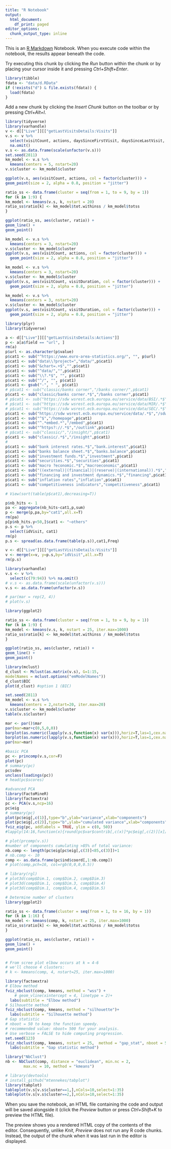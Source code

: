 ```yaml
---
title: "R Notebook"
output:
  html_document:
    df_print: paged
editor_options:
  chunk_output_type: inline
---
```


This is an [R Markdown](http://rmarkdown.rstudio.com) Notebook. When you execute code within the notebook, the results appear beneath the code. 

Try executing this chunk by clicking the *Run* button within the chunk or by placing your cursor inside it and pressing *Ctrl+Shift+Enter*. 

```r
library(tibble)
fdata <- "data/d.RData"
if (!exists("d") & file.exists(fdata)) {
  load(fdata)
}


```

Add a new chunk by clicking the *Insert Chunk* button on the toolbar or by pressing *Ctrl+Alt+I*.
```r
library(tidyverse)
library(varhandle)
v <- d[["Live"]][["getLastVisitsDetails:Visits"]]
v.s <- v %>% 
  select(visitCount, actions, daysSinceFirstVisit, daysSinceLastVisit, visitDuration) %>% 
  na.omit()
v.s <- as.data.frame(scale(unfactor(v.s)))
set.seed(2811)
km_model <- v.s %>% 
  kmeans(centers = 5, nstart=20)
v.s$cluster <- km_model$cluster
```
```r
ggplot(v.s, aes(visitCount, actions, col = factor(cluster))) + 
geom_point(size = 2, alpha = 0.8, position = "jitter")
```
```r
ratio_ss <- data.frame(cluster = seq(from = 1, to = 9, by = 1)) 
for (k in 1:9) {
km_model <- kmeans(v.s, k, nstart = 20)
ratio_ss$ratio[k] <- km_model$tot.withinss / km_model$totss
}

ggplot(ratio_ss, aes(cluster, ratio)) + 
geom_line() +
geom_point()
```
```r
km_model <- v.s %>% 
  kmeans(centers = 3, nstart=20)
v.s$cluster <- km_model$cluster
ggplot(v.s, aes(visitCount, actions, col = factor(cluster))) + 
  geom_point(size = 2, alpha = 0.8, position = "jitter")
```
```r
km_model <- v.s %>% 
  kmeans(centers = 3, nstart=20)
v.s$cluster <- km_model$cluster
ggplot(v.s, aes(visitCount, visitDuration, col = factor(cluster))) + 
  geom_point(size = 2, alpha = 0.8, position = "jitter")
```
```r
km_model <- v.s %>% 
  kmeans(centers = 3, nstart=20)
v.s$cluster <- km_model$cluster
ggplot(v.s, aes(visitCount, visitDuration, col = factor(cluster))) + 
  geom_point(size = 2, alpha = 0.8, position = "jitter")
```

```r
library(plyr)
library(tidyverse)

a <- d[["Live"]][["getLastVisitsDetails:Actions"]]
p <- a[a$field == "url", ]
rm(a)
p$url <- as.character(p$value)
p$cat1 <- sub("^https://www.euro-area-statistics.org/", "", p$url)
p$cat1 <- sub("data\\?project=","data/",p$cat1)
p$cat1 <- sub("&chart=.+$","",p$cat1)
p$cat1 <- sub("^data/","",p$cat1)
p$cat1 <- sub("\\?.*$", "", p$cat1)
p$cat1 <- sub("^/", "", p$cat1)
p$cat1 <- gsub("-", " ", p$cat1)
# p$cat1 <- sub("classic/banks corner","/banks corner/",p$cat1)
p$cat1 <- sub("classic/banks corner.*$","/banks corner",p$cat1)
# p$cat1 <- sub("https://sdw wsrest.ecb.europa.eu/service/data/BSI/.*$","/sdw/ bsi",p$cat1)
# p$cat1 <- sub("https://sdw wsrest.ecb.europa.eu/service/data/MIR/.*$","/sdw/ mir",p$cat1)
# p$cat1 <- sub("https://sdw wsrest.ecb.europa.eu/service/data/SEC/.*$","/sdw/ sec",p$cat1)
p$cat1 <- sub("https://sdw wsrest.ecb.europa.eu/service/data/.*$","/sdw",p$cat1)
p$cat1 <- sub("^$","/homepage",p$cat1)
p$cat1 <- sub("^.*embed.*","/embed",p$cat1)
p$cat1 <- sub("^https?://.*$","/outlink",p$cat1)
# p$cat1 <- sub("classic/","/insight/",p$cat1)
p$cat1 <- sub("classic/.*$","/insight",p$cat1)
#
p$cat1 <- sub("bank interest rates.*$","bank.interest",p$cat1)
p$cat1 <- sub("banks balance sheet.*$","banks.balance",p$cat1)
p$cat1 <- sub("investment funds.*$","investment",p$cat1)
p$cat1 <- sub("securities.*$","securities",p$cat1)
p$cat1 <- sub("macro ?economic.*$","macroeconomic",p$cat1)
p$cat1 <- sub("((external)|(financial)|(reserve)|(international)).*$","external",p$cat1)
p$cat1 <- sub("financing and investment dynamics.*$","financing",p$cat1)
p$cat1 <- sub("inflation rates","inflation",p$cat1)
p$cat1 <- sub("competitiveness indicators","competitiveness",p$cat1)

# View(sort(table(p$cat1),decreasing=T))

```

```r
p$nb_hits <- 1
pa <- aggregate(nb_hits~cat1,p,sum) 
p <- merge(p,pa,by="cat1",all.x=T)
rm(pa)
p[p$nb_hits.y<50,]$cat1 <- "~others"
p.s <- p %>%
  select(idVisit, cat1)
rm(p)
p.s <- spread(as.data.frame(table(p.s)),cat1,Freq)

v <- d[["Live"]][["getLastVisitsDetails:Visits"]]
v <- merge(x=v, y=p.s,by="idVisit",all.x=T)
rm(p.s)

library(varhandle)
v.s <- v %>% 
  select(c(79:94)) %>% na.omit()
# v.s <- as.data.frame(scale(unfactor(v.s)))
v.s <- as.data.frame(unfactor(v.s))

```
```r
# par(mar = rep(2, 4))
# plot(v.s)
```

```r
library(ggplot2)

ratio_ss <- data.frame(cluster = seq(from = 1, to = 9, by = 1)) 
for (k in 1:9) {
km_model <- kmeans(v.s, k, nstart = 25, iter.max=1000)
ratio_ss$ratio[k] <- km_model$tot.withinss / km_model$totss
}

ggplot(ratio_ss, aes(cluster, ratio)) + 
geom_line() +
geom_point()
```

```r
library(mclust)
d_clust <- Mclust(as.matrix(v.s), G=1:15,
modelNames = mclust.options("emModelNames"))
d_clust$BIC
plot(d_clust) #option 1 (BIC)
```
```r
set.seed(2811)
km_model <- v.s %>% 
  kmeans(centers = 2,nstart=20, iter.max=20)
v.s$cluster <- km_model$cluster
table(v.s$cluster)
```

```r
mar <- par()$mar
par(mar=mar+c(0,5,0,0))
barplot(as.numeric(lapply(v.s,function(x) var(x))),horiz=T,las=1,cex.names=0.8,names.arg=names(v.s))
barplot(as.numeric(lapply(v.s,function(x) var(x))),horiz=T,las=1,cex.names=0.8,names.arg=names(v.s),log='x')
par(mar=mar)
```

```r
#basic PCA
pc <- princomp(v.s,cor=F)
plot(pc)
# summary(pc)
pc$sdev
unclass(loadings(pc))
# head(pc$scores)
```
```r
#advanced PCA
library(FactoMineR)
library(factoextra)
pc <- PCA(v.s,ncp=16)
pc$eig
# summary(pc)
plot(pc$eig[,c(1)],type="b",ylab="variance",xlab="components")
plot(pc$eig[,c(2)],type="b",ylab="cumulated variance",xlab="components")
fviz_eig(pc, addlabels = TRUE, ylim = c(0, 50))
#lapply(14:16,function(x){round(pc$var$contrib[,c(x)]*pc$eig[,c(2)][x]/100,2)})
```

```r
# plot(prcomp(v.s))
#number of components cumulating >85% of total variance:
nb.comp <- length(pc$eig[pc$eig[,c(3)]<85,c(3)])+1
# nb.comp <- 10
comp <- as.data.frame(pc$ind$coord[,1:nb.comp])
# plot(comp,pch=16, col=rgb(0,0,0,0.5))
```

```r
# library(rgl)
# plot3d(comp$Dim.1, comp$Dim.2, comp$Dim.3)
# plot3d(comp$Dim.1, comp$Dim.3, comp$Dim.4)
# plot3d(comp$Dim.1, comp$Dim.4, comp$Dim.5)
```

```r
# Determine number of clusters
library(ggplot2)

ratio_ss <- data.frame(cluster = seq(from = 1, to = 16, by = 1)) 
for (k in 1:16) {
km_model <- kmeans(comp, k, nstart = 25, iter.max=1000)
ratio_ss$ratio[k] <- km_model$tot.withinss / km_model$totss
}

ggplot(ratio_ss, aes(cluster, ratio)) + 
geom_line() +
geom_point()


# From scree plot elbow occurs at k = 4-6
# we'll choose 4 clusters:
# k <- kmeans(comp, 4, nstart=25, iter.max=1000)
```

```r
library(factoextra)
# Elbow method
fviz_nbclust(comp, kmeans, method = "wss") +
    # geom_vline(xintercept = 4, linetype = 2)+
  labs(subtitle = "Elbow method")
# Silhouette method
fviz_nbclust(comp, kmeans, method = "silhouette")+
  labs(subtitle = "Silhouette method")
# Gap statistic
# nboot = 50 to keep the function speedy. 
# recommended value: nboot= 500 for your analysis.
# Use verbose = FALSE to hide computing progression.
set.seed(123)
fviz_nbclust(comp, kmeans, nstart = 25,  method = "gap_stat", nboot = 50)+
  labs(subtitle = "Gap statistic method")

library("NbClust")
nb <- NbClust(comp, distance = "euclidean", min.nc = 2,
        max.nc = 10, method = "kmeans")
```

```r
# library(devtools)
# install_github("mtennekes/tabplot")
library(tabplot)
tableplot(v.s[v.s$cluster==1,],nCols=10,select=1:35)
tableplot(v.s[v.s$cluster==2,],nCols=10,select=1:35)
```

When you save the notebook, an HTML file containing the code and output will be saved alongside it (click the *Preview* button or press *Ctrl+Shift+K* to preview the HTML file).

The preview shows you a rendered HTML copy of the contents of the editor. Consequently, unlike *Knit*, *Preview* does not run any R code chunks. Instead, the output of the chunk when it was last run in the editor is displayed.
